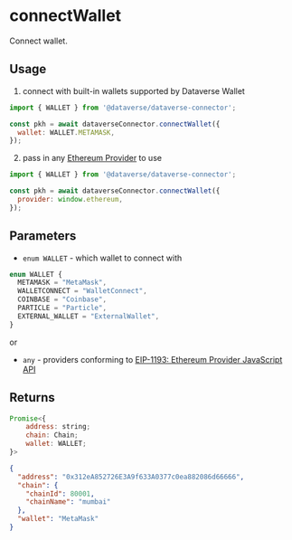 # connectWallet

Connect wallet.

## Usage

1. connect with built-in wallets supported by Dataverse Wallet

```js
import { WALLET } from '@dataverse/dataverse-connector';

const pkh = await dataverseConnector.connectWallet({
  wallet: WALLET.METAMASK,
});
```

2. pass in any [Ethereum Provider](https://eips.ethereum.org/EIPS/eip-1193) to use

```js
import { WALLET } from '@dataverse/dataverse-connector';

const pkh = await dataverseConnector.connectWallet({
  provider: window.ethereum,
});
```

## Parameters

- `enum WALLET` - which wallet to connect with

```js
enum WALLET {
  METAMASK = "MetaMask",
  WALLETCONNECT = "WalletConnect",
  COINBASE = "Coinbase",
  PARTICLE = "Particle",
  EXTERNAL_WALLET = "ExternalWallet",
}
```

or

- `any` - providers conforming to [EIP-1193: Ethereum Provider JavaScript API](https://eips.ethereum.org/EIPS/eip-1193)

## Returns

```js
Promise<{
    address: string;
    chain: Chain;
    wallet: WALLET;
}>
```

```json
{
  "address": "0x312eA852726E3A9f633A0377c0ea882086d66666",
  "chain": {
    "chainId": 80001,
    "chainName": "mumbai"
  },
  "wallet": "MetaMask"
}
```
